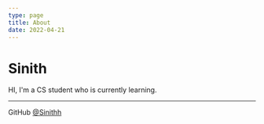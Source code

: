 ```yaml
---
type: page
title: About
date: 2022-04-21
---
```


# Sinith

HI, I'm a CS student who is currently learning.



---

<div>
 
  GitHub [@Sinithh](https://github.com/sinithh)

</div>
